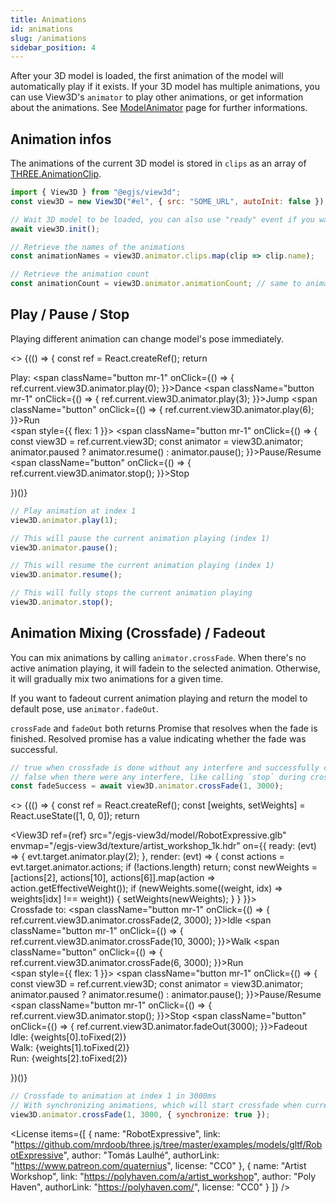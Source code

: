 ```yaml
---
title: Animations
id: animations
slug: /animations
sidebar_position: 4
---
```



After your 3D model is loaded, the first animation of the model will automatically play if it exists.
If your 3D model has multiple animations, you can use View3D's `animator` to play other animations, or get information about the animations.
See [ModelAnimator](/docs/api/ModelAnimator) page for further informations.

## Animation infos
The animations of the current 3D model is stored in `clips` as an array of [THREE.AnimationClip](https://threejs.org/docs/#api/en/animation/AnimationClip).

```js
import { View3D } from "@egjs/view3d";
const view3D = new View3D("#el", { src: "SOME_URL", autoInit: false });

// Wait 3D model to be loaded, you can also use "ready" event if you want.
await view3D.init();

// Retrieve the names of the animations
const animationNames = view3D.animator.clips.map(clip => clip.name);

// Retrieve the animation count
const animationCount = view3D.animator.animationCount; // same to animator.clips.length
```

## Play / Pause / Stop
Playing different animation can change model's pose immediately.

<>
{(() => {
const ref = React.createRef();
return <div>
  <View3D
    ref={ref}
    src="/egjs-view3d/model/RobotExpressive.glb"
    envmap="/egjs-view3d/texture/artist_workshop_1k.hdr" >
    <div className="view3d-demo-controls">
      <div className="is-flex is-flex-direction-row is-align-items-center">
        <span className="mr-2 has-text-weight-bold">Play:</span>
        <span className="button mr-1" onClick={() => { ref.current.view3D.animator.play(0); }}>Dance</span>
        <span className="button mr-1" onClick={() => { ref.current.view3D.animator.play(3); }}>Jump</span>
        <span className="button" onClick={() => { ref.current.view3D.animator.play(6); }}>Run</span>
      </div>
      <div className="mt-2 is-flex">
        <span style={{ flex: 1 }}></span>
        <span className="button mr-1" onClick={() => {
          const view3D = ref.current.view3D;
          const animator = view3D.animator;
          animator.paused ? animator.resume() : animator.pause();
        }}>Pause/Resume</span>
        <span className="button" onClick={() => { ref.current.view3D.animator.stop(); }}>Stop</span>
      </div>
    </div>
  </View3D>
</div>
})()}
</>

```js
// Play animation at index 1
view3D.animator.play(1);

// This will pause the current animation playing (index 1)
view3D.animator.pause();

// This will resume the current animation playing (index 1)
view3D.animator.resume();

// This will fully stops the current animation playing
view3D.animator.stop();
```

## Animation Mixing (Crossfade) / Fadeout
You can mix animations by calling `animator.crossFade`.
When there's no active animation playing, it will fadein to the selected animation.
Otherwise, it will gradually mix two animations for a given time.

If you want to fadeout current animation playing and return the model to default pose, use `animator.fadeOut`.

`crossFade` and `fadeOut` both returns Promise that resolves when the fade is finished.
Resolved promise has a value indicating whether the fade was successful.

```js
// true when crossfade is done without any interfere and successfully changed animation to index 1
// false when there were any interfere, like calling `stop` during crossfade.
const fadeSuccess = await view3D.animator.crossFade(1, 3000);
```

<>
{(() => {
const ref = React.createRef();
const [weights, setWeights] = React.useState([1, 0, 0]);
return <div>
  <View3D
    ref={ref}
    src="/egjs-view3d/model/RobotExpressive.glb"
    envmap="/egjs-view3d/texture/artist_workshop_1k.hdr"
    on={{
      ready: (evt) => { evt.target.animator.play(2); },
      render: (evt) => {
        const actions = evt.target.animator.actions;
        if (!actions.length) return;
        const newWeights = [actions[2], actions[10], actions[6]].map(action => action.getEffectiveWeight());
        if (newWeights.some((weight, idx) => weights[idx] !== weight)) {
          setWeights(newWeights);
        }
      }
    }}>
    <div className="view3d-demo-controls">
      <div className="is-flex is-flex-direction-row is-align-items-center">
        <span className="mr-2 has-text-weight-bold">Crossfade to:</span>
        <span className="button mr-1" onClick={() => { ref.current.view3D.animator.crossFade(2, 3000); }}>Idle</span>
        <span className="button mr-1" onClick={() => { ref.current.view3D.animator.crossFade(10, 3000); }}>Walk</span>
        <span className="button" onClick={() => { ref.current.view3D.animator.crossFade(6, 3000); }}>Run</span>
      </div>
      <div className="mt-2 is-flex">
        <span style={{ flex: 1 }}></span>
        <span className="button mr-1" onClick={() => {
          const view3D = ref.current.view3D;
          const animator = view3D.animator;
          animator.paused ? animator.resume() : animator.pause();
        }}>Pause/Resume</span>
        <span className="button mr-1" onClick={() => { ref.current.view3D.animator.stop(); }}>Stop</span>
        <span className="button" onClick={() => { ref.current.view3D.animator.fadeOut(3000); }}>Fadeout</span>
      </div>
      <div className="is-flex is-flex-direction-column is-align-items-end has-text-weight-bold">
        <div>Idle: {weights[0].toFixed(2)}</div>
        <div>Walk: {weights[1].toFixed(2)}</div>
        <div>Run: {weights[2].toFixed(2)}</div>
      </div>
    </div>
  </View3D>
</div>
})()}
</>

```js
// Crossfade to animation at index 1 in 3000ms
// With synchronizing animations, which will start crossfade when current animation's loop ends
view3D.animator.crossFade(1, 3000, { synchronize: true });
```

<License items={[
  {
    name: "RobotExpressive",
    link: "https://github.com/mrdoob/three.js/tree/master/examples/models/gltf/RobotExpressive",
    author: "Tomás Laulhé",
    authorLink: "https://www.patreon.com/quaternius",
    license: "CC0"
  },
  {
    name: "Artist Workshop",
    link: "https://polyhaven.com/a/artist_workshop",
    author: "Poly Haven",
    authorLink: "https://polyhaven.com/",
    license: "CC0"
  }
]} />
